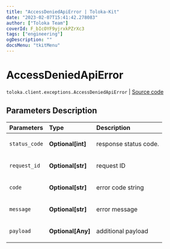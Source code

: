 ```yaml
---
title: "AccessDeniedApiError | Toloka-Kit"
date: "2023-02-07T15:41:42.278083"
author: ["Toloka Team"]
coverId: F_bIcOYF9yjrxkPZrXc3
tags: ["engineering"]
ogDescription: ""
docsMenu: "tkitMenu"
---
```


# AccessDeniedApiError
`toloka.client.exceptions.AccessDeniedApiError` | [Source code](https://github.com/Toloka/toloka-kit/blob/v1.1.3/src/client/exceptions.py#L113)

## Parameters Description

| Parameters | Type | Description |
| :----------| :----| :-----------|
`status_code`|**Optional\[int\]**|<p>response status code.</p>
`request_id`|**Optional\[str\]**|<p>request ID</p>
`code`|**Optional\[str\]**|<p>error code string</p>
`message`|**Optional\[str\]**|<p>error message</p>
`payload`|**Optional\[Any\]**|<p>additional payload</p>
